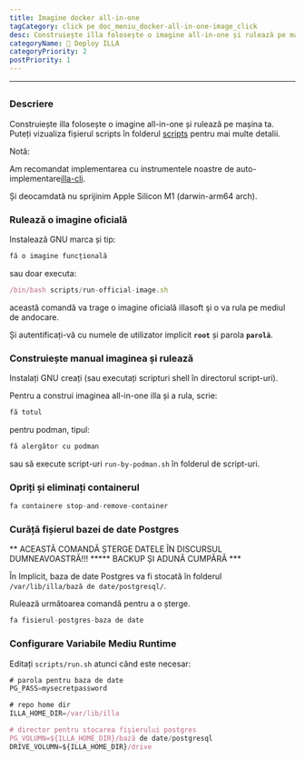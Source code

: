 ```yaml
---
title: Imagine docker all-in-one
tagCategory: click pe doc_meniu_docker-all-in-one-image_click
desc: Construiește illa folosește o imagine all-in-one și rulează pe mașina ta.
categoryName: 👷 Deploy ILLA
categoryPriority: 2
postPriority: 1
---
```


* * *

## <h2 hidden>Docker all-in-one Image</h2>

### Descriere

Construiește illa folosește o imagine all-in-one și rulează pe mașina ta. Puteți vizualiza fișierul scripts în folderul [scripts](https://github.com/illacloud/deploy-illa-manually/blob/main/docker/scripts) pentru mai multe detalii.

Notă:

Am recomandat implementarea cu instrumentele noastre de auto-implementare[illa-cli](https://github.com/illacloud/illa).

Și deocamdată nu sprijinim Apple Silicon M1 (darwin-arm64 arch).

### Rulează o imagine oficială

Instalează GNU marca și tip:

```jsx
fă o imagine funcțională
```

sau doar executa:

```jsx
/bin/bash scripts/run-official-image.sh
```

această comandă va trage o imagine oficială illasoft şi o va rula pe mediul de andocare.

Și autentificați-vă cu numele de utilizator implicit **`root`** și parola **`parolă`**.

### Construiește manual imaginea și rulează

Instalați GNU creați (sau executați scripturi shell în directorul script-uri).

Pentru a construi imaginea all-in-one illa și a rula, scrie:

```jsx
fă totul
```

pentru podman, tipul:

```jsx
fă alergător cu podman
```

sau să execute script-uri `run-by-podman.sh` în folderul de script-uri.

### Opriți și eliminați containerul

```jsx
fa containere stop-and-remove-container
```

### Curăță fișierul bazei de date Postgres

** ACEASTĂ COMANDĂ ȘTERGE DATELE ÎN DISCURSUL DUMNEAVOASTRĂ!!! \*\*\*** BACKUP ȘI ADUNĂ CUMPĂRĂ \*\*\*

În Implicit, baza de date Postgres va fi stocată în folderul `/var/lib/illa/bază de date/postgresql/`.

Rulează următoarea comandă pentru a o șterge.

```jsx
fa fisierul-postgres-baza de date
```

### Configurare Variabile Mediu Runtime

Editați `scripts/run.sh` atunci când este necesar:

```jsx
# parola pentru baza de date
PG_PASS=mysecretpassword

# repo home dir
ILLA_HOME_DIR=/var/lib/illa

# director pentru stocarea fişierului postgres
PG_VOLUMN=${ILLA_HOME_DIR}/bază de date/postgresql
DRIVE_VOLUMN=${ILLA_HOME_DIR}/drive
```
